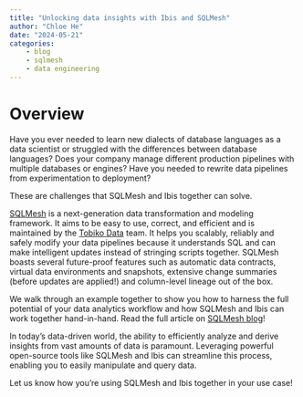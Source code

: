 ```yaml
---
title: "Unlocking data insights with Ibis and SQLMesh"
author: "Chloe He"
date: "2024-05-21"
categories:
    - blog
    - sqlmesh
    - data engineering
---
```


# Overview

Have you ever needed to learn new dialects of database languages as a data
scientist or struggled with the differences between database languages? Does
your company manage different production pipelines with multiple databases
or engines? Have you needed to rewrite data pipelines from experimentation
to deployment?

These are challenges that SQLMesh and Ibis together can solve.

[SQLMesh](https://sqlmesh.com/) is a next-generation data transformation
and modeling framework. It aims to be easy to use, correct, and efficient
and is maintained by the [Tobiko Data](https://tobikodata.com/) team. It
helps you scalably, reliably and safely modify your data pipelines because
it understands SQL and can make intelligent updates instead of stringing
scripts together. SQLMesh boasts several future-proof features such as
automatic data contracts, virtual data environments and snapshots, extensive
change summaries (before updates are applied!) and column-level lineage out
of the box.

We walk through an example together to show you how to harness the full
potential of your data analytics workflow and how SQLMesh and Ibis can work
together hand-in-hand. Read the full article on [SQLMesh blog]()!

In today's data-driven world, the ability to efficiently analyze and derive
insights from vast amounts of data is paramount. Leveraging powerful
open-source tools like SQLMesh and Ibis can streamline this process,
enabling you to easily manipulate and query data.

Let us know how you're using SQLMesh and Ibis together in your use case!

